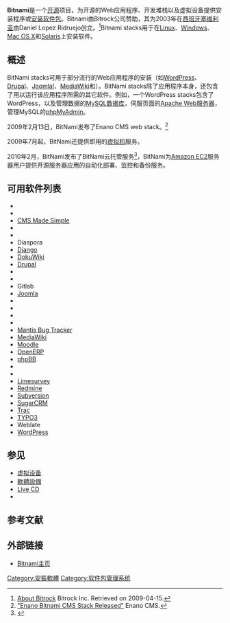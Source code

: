 {{NoteTA|G1=IT}}
{{Infobox software
| developer  = Bitrock Inc.
| logo       = Bitnami logo 2013.png
| logo_size  = 220
| genre      = [[软件包管理系统|软件包管理系统]]
| license    = 
| website    = https://bitnami.com
}}

'''Bitnami'''是一个[[开源|开源]]项目，为开源的Web应用程序、开发堆栈以及虚拟设备提供安装程序或[[软件包|安装软件包]]。Bitnami由Bitrock公司赞助，其为2003年在[[西班牙|西班牙]][[塞维利亚|塞维利亚]]由Daniel Lopez Ridruejo创立。<ref>[http://bitrock.com/about_company.html About Bitrock] {{Wayback|url=http://bitrock.com/about_company.html |date=20110225075549 }} Bitrock Inc. Retrieved on 2009-04-15.</ref>Bitnami stacks用于在[[Linux|Linux]]、[[Windows|Windows]]、[[Mac_OS_X|Mac OS X]]和[[Solaris|Solaris]]上安装软件。

== 概述 ==
BitNami stacks可用于部分流行的Web应用程序的安装（如[[WordPress|WordPress]]、[[Drupal|Drupal]]、[[Joomla!|Joomla!]]、[[MediaWiki|MediaWiki]]和{{tsl|en|eXo Platform|eXo平台}}）。BitNami stacks除了应用程序本身，还包含了用以运行该应用程序所需的其它软件。例如，一个WordPress stacks包含了WordPress，以及管理数据的[[MySQL|MySQL数据库]]，伺服页面的[[Apache_HTTP服务器|Apache Web服务器]]，管理MySQL的[[phpMyAdmin|phpMyAdmin]]。

2009年2月13日，BitNami发布了Enano CMS web stack。<ref>[http://enanocms.org/News:1233752530 "Enano Bitnami CMS Stack Released"] {{Wayback|url=http://enanocms.org/News:1233752530 |date=20090228123128 }} Enano CMS.</ref>

2009年7月起，BitNami还提供即用的[[虚拟机|虚拟机]]服务。

2010年2月，BitNami发布了BitNami云托管服务<ref>{{Cite web |url=http://aws.typepad.com/aws/2011/02/bitnami-cloud-hosting.html |title="BitNami Cloud Hosting on AWS blog" |accessdate=2014-10-10 |archive-date=2011-02-11 |archive-url=https://web.archive.org/web/20110211172742/http://aws.typepad.com/aws/2011/02/bitnami-cloud-hosting.html |dead-url=no }}</ref>，BitNami为[[Amazon_EC2|Amazon EC2]]服务器用户提供开源服务器应用的自动化部署、监控和备份服务。

== 可用软件列表 ==
*{{tsl|en|Alfresco}}
*{{tsl|en|Apache Roller}}
*[[CMS_Made_Simple|CMS Made Simple]]
*{{tsl|en|Concrete5}}
*{{tsl|en|Coppermine Photo Gallery}}
*Diaspora
*[[Django|Django]]
*[[DokuWiki|DokuWiki]]
*[[Drupal|Drupal]]
*{{tsl|en|eXo Platform}}
*{{tsl|en|eZ Publish}}
*Gitlab
*[[Joomla|Joomla]]
*{{tsl|en|KnowledgeTree}}
*{{tsl|en|Liferay}}
*{{tsl|en|MAMP}}
*{{tsl|en|Magento}}
*[[Mantis_Bug_Tracker|Mantis Bug Tracker]]
*[[MediaWiki|MediaWiki]]
*[[Moodle|Moodle]]
*[[OpenERP|OpenERP]]
*[[phpBB|phpBB]]
*{{tsl|en|Piwik}}
*{{tsl|en|Pootle}}
*[[Limesurvey|Limesurvey]]
*[[Redmine|Redmine]]
*[[Subversion|Subversion]]
*[[SugarCRM|SugarCRM]]
*[[Trac|Trac]]
*[[TYPO3|TYPO3]]
*Weblate
*[[WordPress|WordPress]]

== 参见 ==
{{Portal|自由软件}}
* [[虚拟设备|虚拟设备]]
* [[軟體設備|軟體設備]]
* [[Live_CD|Live CD]]
* {{tsl|en|TurnKey Linux Virtual Appliance Library|TurnKey Linux虚拟设备库}}

== 参考文献 ==
{{Reflist|2}}

== 外部链接 ==
*[http://bitnami.com Bitnami主页]{{Wayback|url=http://bitnami.com/ |date=20161025075715 }}

[[Category:安裝軟體|Category:安裝軟體]]
[[Category:软件包管理系统|Category:软件包管理系统]]